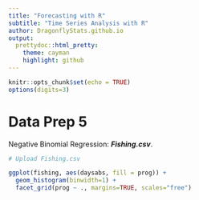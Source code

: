 ```yaml
---
title: "Forecasting with R"
subtitle: "Time Series Analysis with R"
author: DragonflyStats.github.io
output:
  prettydoc::html_pretty:
    theme: cayman
    highlight: github
---
```


```r
knitr::opts_chunk$set(echo = TRUE)
options(digits=3)
```

Data Prep 5
======================

Negative Binomial Regression: ***Fishing.csv***.

```r
# Upload Fishing.csv
```


```r

ggplot(fishing, aes(daysabs, fill = prog)) +
  geom_histogram(binwidth=1) +
  facet_grid(prog ~ ., margins=TRUE, scales="free")

```
